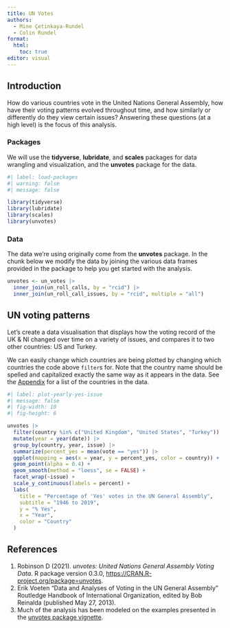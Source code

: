 ```yaml
---
title: UN Votes
authors: 
  - Mine Çetinkaya-Rundel
  - Colin Rundel
format: 
  html:
    toc: true
editor: visual
---
```


## Introduction

How do various countries vote in the United Nations General Assembly, how have their voting patterns evolved throughout time, and how similarly or differently do they view certain issues?
Answering these questions (at a high level) is the focus of this analysis.

### Packages

We will use the **tidyverse**, **lubridate**, and **scales** packages for data wrangling and visualization, and the **unvotes** package for the data.

```r
#| label: load-packages
#| warning: false
#| message: false

library(tidyverse)
library(lubridate)
library(scales)
library(unvotes)
```

### Data

The data we're using originally come from the **unvotes** package.
In the chunk below we modify the data by joining the various data frames provided in the package to help you get started with the analysis.

```r
unvotes <- un_votes |>
  inner_join(un_roll_calls, by = "rcid") |>
  inner_join(un_roll_call_issues, by = "rcid", multiple = "all")
```

## UN voting patterns

Let's create a data visualisation that displays how the voting record of the UK & NI changed over time on a variety of issues, and compares it to two other countries: US and Turkey.

We can easily change which countries are being plotted by changing which countries the code above `filter`s for.
Note that the country name should be spelled and capitalized exactly the same way as it appears in the data.
See the [Appendix](#appendix) for a list of the countries in the data.

```r
#| label: plot-yearly-yes-issue
#| message: false
#| fig-width: 10
#| fig-height: 6

unvotes |>
  filter(country %in% c("United Kingdom", "United States", "Turkey")) |>
  mutate(year = year(date)) |>
  group_by(country, year, issue) |>
  summarize(percent_yes = mean(vote == "yes")) |>
  ggplot(mapping = aes(x = year, y = percent_yes, color = country)) +
  geom_point(alpha = 0.4) +
  geom_smooth(method = "loess", se = FALSE) +
  facet_wrap(~issue) +
  scale_y_continuous(labels = percent) +
  labs(
    title = "Percentage of 'Yes' votes in the UN General Assembly",
    subtitle = "1946 to 2019",
    y = "% Yes",
    x = "Year",
    color = "Country"
  )
```

## References

1.  Robinson D (2021). _unvotes: United Nations General Assembly Voting Data_. R package version 0.3.0, <https://CRAN.R-project.org/package=unvotes>.
2.  Erik Voeten "Data and Analyses of Voting in the UN General Assembly" Routledge Handbook of International Organization, edited by Bob Reinalda (published May 27, 2013).
3.  Much of the analysis has been modeled on the examples presented in the [unvotes package vignette](https://cran.r-project.org/web/packages/unvotes/vignettes/unvotes.html).
